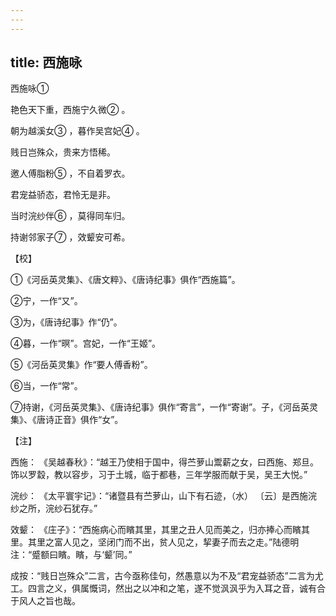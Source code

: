 ```yaml
---
---
---
```

title: 西施咏
---



西施咏①


艳色天下重，西施宁久微② 。

朝为越溪女③ ，暮作吴宫妃④ 。

贱日岂殊众，贵来方悟稀。

邀人傅脂粉⑤ ，不自着罗衣。

君宠益骄态，君怜无是非。

当时浣纱伴⑥ ，莫得同车归。

持谢邻家子⑦ ，效颦安可希。

【校】

①《河岳英灵集》、《唐文粹》、《唐诗纪事》俱作“西施篇”。

②宁，一作“又”。

③为，《唐诗纪事》作“仍”。

④暮，一作“暝”。宫妃，一作“王姬”。

⑤《河岳英灵集》作“要人傅香粉”。

⑥当，一作“常”。

⑦持谢，《河岳英灵集》、《唐诗纪事》俱作“寄言”，一作“寄谢”。子，《河岳英灵集》、《唐诗正音》俱作“女”。

【注】

西施： 《吴越春秋》：“越王乃使相于国中，得苎萝山鬻薪之女，曰西施、郑旦。饰以罗縠，教以容步，习于土城，临于都巷，三年学服而献于吴，吴王大悦。”

浣纱： 《太平寰宇记》：“诸暨县有苎萝山，山下有石迹，（水） 〔云〕是西施浣纱之所，浣纱石犹存。”

效颦： 《庄子》：“西施病心而矉其里，其里之丑人见而美之，归亦捧心而矉其里。其里之富人见之，坚闭门而不出，贫人见之，挈妻子而去之走。”陆德明注：“蹙额曰矉。矉，与‘颦’同。”

成按：“贱日岂殊众”二言，古今亟称佳句，然愚意以为不及“君宠益骄态”二言为尤工。四言之义，俱属慨词，然出之以冲和之笔，遂不觉沨沨乎为入耳之音，诚有合于风人之旨也哉。
